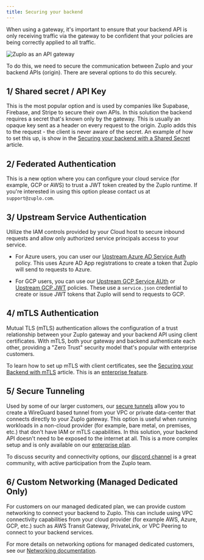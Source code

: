 ```yaml
---
title: Securing your backend
---
```


When using a gateway, it's important to ensure that your backend API is only
receiving traffic via the gateway to be confident that your policies are being
correctly applied to all traffic.

![Zuplo as an API gateway](../../public/media/securing-your-backend/b7290dd1-43fa-49f8-8629-6b4899e2e9f3.png)

To do this, we need to secure the communication between Zuplo and your backend
APIs (origin). There are several options to do this securely.

## 1/ Shared secret / API Key

This is the most popular option and is used by companies like Supabase,
Firebase, and Stripe to secure their own APIs. In this solution the backend
requires a secret that's known only by the gateway. This is usually an opaque
key sent as a header on every request to the origin. Zuplo adds this to the
request - the client is never aware of the secret. An example of how to set this
up, is show in the
[Securing your backend with a Shared Secret](./securing-backend-shared-secret.mdx)
article.

## 2/ Federated Authentication

This is a new option where you can configure your cloud service (for example,
GCP or AWS) to trust a JWT token created by the Zuplo runtime. If you're
interested in using this option please contact us at `support@zuplo.com`.

## 3/ Upstream Service Authentication

Utilize the IAM controls provided by your Cloud host to secure inbound requests
and allow only authorized service principals access to your service.

- For Azure users, you can user our
  [Upstream Azure AD Service Auth](../policies/upstream-azure-ad-service-auth-inbound.mdx)
  policy. This uses Azure AD App registrations to create a token that Zuplo will
  send to requests to Azure.

- For GCP users, you can use our
  [Upstream GCP Service AUth](../policies/upstream-gcp-service-auth-inbound.mdx)
  or [Upstream GCP JWT](../policies/upstream-gcp-jwt-inbound.mdx) policies.
  These use a `service.json` credential to create or issue JWT tokens that Zuplo
  will send to requests to GCP.

## 4/ mTLS Authentication

Mutual TLS (mTLS) authentication allows the configuration of a trust
relationship between your Zuplo gateway and your backend API using client
certificates. With mTLS, both your gateway and backend authenticate each other,
providing a "Zero Trust" security model that's popular with enterprise
customers.

To learn how to set up mTLS with client certificates, see the
[Securing your Backend with mTLS](./securing-backend-mtls.mdx) article. This is
an [enterprise feature](https://zuplo.com/pricing).

## 5/ Secure Tunneling

Used by some of our larger customers, our [secure tunnels](./secure-tunnel.mdx)
allow you to create a WireGuard based tunnel from your VPC or private
data-center that connects directly to your Zuplo gateway. This option is useful
when running workloads in a non-cloud provider (for example, bare metal, on
premises, etc.) that don't have IAM or mTLS capabilities. In this solution, your
backend API doesn't need to be exposed to the internet at all. This is a more
complex setup and is only available on our
[enterprise plan](https://zuplo.com/pricing).

To discuss security and connectivity options, our
[discord channel](https://discord.zuplo.com) is a great community, with active
participation from the Zuplo team.

## 6/ Custom Networking (Managed Dedicated Only)

For customers on our managed dedicated plan, we can provide custom networking to
connect your backend to Zuplo. This can include using VPC connectivity
capabilities from your cloud provider (for example AWS, Azure, GCP, etc.) such
as AWS Transit Gateway, PrivateLink, or VPC Peering to connect to your backend
services.

For more details on networking options for managed dedicated customers, see our
[Networking documentation](../dedicated/networking.mdx).

